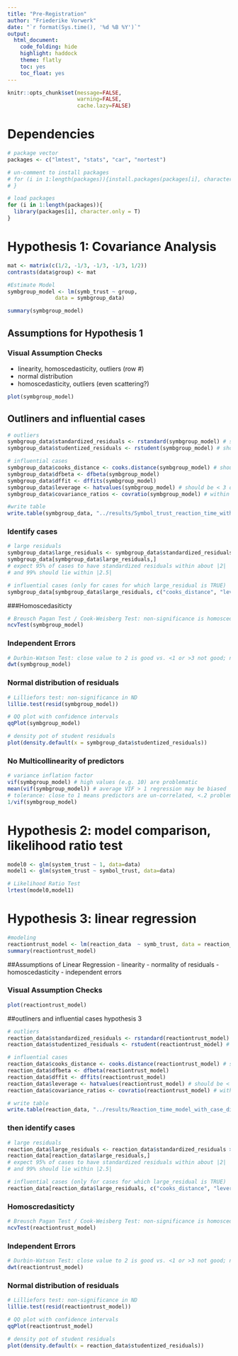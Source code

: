 ---
title: "Pre-Registration"
author: "Friederike Vorwerk"
date: "`r format(Sys.time(), '%d %B %Y')`"
output:
  html_document:
    code_folding: hide
    highlight: haddock
    theme: flatly
    toc: yes
    toc_float: yes
---

```{r, include=FALSE}
knitr::opts_chunk$set(message=FALSE,
                      warning=FALSE,
                      cache.lazy=FALSE)
```

# Dependencies
```{r}
# package vector
packages <- c("lmtest", "stats", "car", "nortest")

# un-comment to install packages
# for (i in 1:length(packages)){install.packages(packages[i], character.only = T)
# }

# load packages
for (i in 1:length(packages)){
  library(packages[i], character.only = T)
}
```

# Hypothesis 1: Covariance Analysis
```{r}

mat <- matrix(c(1/2, -1/3, -1/3, -1/3, 1/2))
contrasts(data$group) <- mat

#Estimate Model
symbgroup_model <- lm(symb_trust ~ group,
               data = symbgroup_data)

summary(symbgroup_model)
```

## Assumptions for Hypothesis 1

### Visual Assumption Checks
- linearity, homoscedasticity, outliers (row #)
- normal distribution
- homoscedasticity, outliers (even scattering?)
```{r}
plot(symbgroup_model)
```

## Outliners and influential cases
```{r}
# outliers
symbgroup_data$standardized_residuals <- rstandard(symbgroup_model) # should be <|2|
symbgroup_data$studentized_residuals <- rstudent(symbgroup_model) # should be <|3|

# influential cases
symbgroup_data$cooks_distance <- cooks.distance(symbgroup_model) # should be < 1
symbgroup_data$dfbeta <- dfbeta(symbgroup_model)
symbgroup_data$dffit <- dffits(symbgroup_model)
symbgroup_data$leverage <- hatvalues(symbgroup_model) # should be < 3 or 2 times as large as the average leverage (k+1/n)
symbgroup_data$covariance_ratios <- covratio(symbgroup_model) # within > 1 + [3(k + 1)/n] or > 1 + [3(k + 1)/n]

#write table
write.table(symbgroup_data, "../results/Symbol_trust_reaction_time_with_case_diagnostics.dat", sep ="\t", row.names = F)
```

### Identify cases
```{r}
# large residuals
symbgroup_data$large_residuals <- symbgroup_data$standardized_residuals > 2 | se_regression_data$standardized_residuals < -2
symbgroup_data[symbgroup_data$large_residuals,]
# expect 95% of cases to have standardized residuals within about |2|
# and 99% should lie within |2.5|

# influential cases (only for cases for which large_residual is TRUE)
symbgroup_data[symbgroup_data$large_residuals, c("cooks_distance", "leverage", "covariance_ratios")]
```
###Homoscedasiticty
```{r}
# Breusch Pagan Test / Cook-Weisberg Test: non-significance is homoscedastic
ncvTest(symbgroup_model)
```

### Independent Errors
```{r}
# Durbin-Watson Test: close value to 2 is good vs. <1 or >3 not good; non-significance is looked for
dwt(symbgroup_model)
```

### Normal distribution of residuals
```{r}
# Lilliefors test: non-significance in ND
lillie.test(resid(symbgroup_model))

# QQ plot with confidence intervals
qqPlot(symbgroup_model)

# density pot of student residuals
plot(density.default(x = symbgroup_data$studentized_residuals))
```

### No Multicollinearity of predictors
```{r}
# variance inflation factor
vif(symbgroup_model) # high values (e.g. 10) are problematic
mean(vif(symbgroup_model)) # average VIF > 1 regression may be biased
# tolerance: close to 1 means predictors are un-correlated, <.2 problematic
1/vif(symbgroup_model)
```



# Hypothesis 2: model comparison, likelihood ratio test
```{r}
model0 <- glm(system_trust ~ 1, data=data)
model1 <- glm(system_trust ~ symbol_trust, data=data)

# Likelihood Ratio Test
lrtest(model0,model1)
```



# Hypothesis 3: linear regression
```{r}
#modeling
reactiontrust_model <- lm(reaction_data  ~ symb_trust, data = reaction_data)
summary(reactiontrust_model)
```
##Assumptions of Linear Regression
- linearity
- normality of residuals
- homoscedasticity
- independent errors

### Visual Assumption Checks
```{r}
plot(reactiontrust_model)
```

##outliners and influential cases hypothesis 3
```{r}
# outliers
reaction_data$standardized_residuals <- rstandard(reactiontrust_model) # should be <|2|
reaction_data$studentized_residuals <- rstudent(reactiontrust_model) # should be <|3|

# influential cases
reaction_data$cooks_distance <- cooks.distance(reactiontrust_model) # should be < 1
reaction_data$dfbeta <- dfbeta(reactiontrust_model)
reaction_data$dffit <- dffits(reactiontrust_model)
reaction_data$leverage <- hatvalues(reactiontrust_model) # should be < 3 or 2 times as large as the average leverage (k+1/n)
reaction_data$covariance_ratios <- covratio(reactiontrust_model) # within > 1 + [3(k + 1)/n] or > 1 + [3(k + 1)/n]

# write table
write.table(reaction_data, "../results/Reaction_time_model_with_case_diagnostics.dat", sep ="\t", row.names = F)
```

### then identify cases
```{r}
# large residuals
reaction_data$large_residuals <- reaction_data$standardized_residuals > 2 | se_regression_data$standardized_residuals < -2
reaction_data[reaction_data$large_residuals,]
# expect 95% of cases to have standardized residuals within about |2|
# and 99% should lie within |2.5|

# influential cases (only for cases for which large_residual is TRUE)
reaction_data[reaction_data$large_residuals, c("cooks_distance", "leverage", "covariance_ratios")]
```

### Homoscredasiticty
```{r}
# Breusch Pagan Test / Cook-Weisberg Test: non-significance is homoscedastic
ncvTest(reactiontrust_model)
```

### Independent Errors
```{r}
# Durbin-Watson Test: close value to 2 is good vs. <1 or >3 not good; non-significance is looked for
dwt(reactiontrust_model)
```

### Normal distribution of residuals
```{r}
# Lilliefors test: non-significance in ND
lillie.test(resid(reactiontrust_model))

# QQ plot with confidence intervals
qqPlot(reactiontrust_model)

# density pot of student residuals
plot(density.default(x = reaction_data$studentized_residuals))
```
